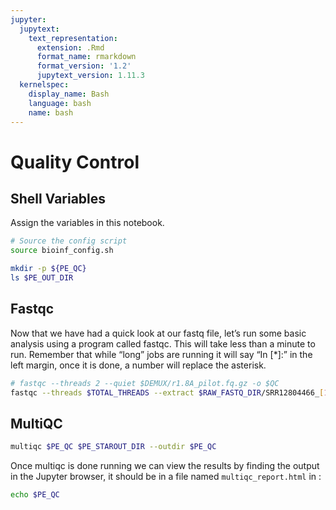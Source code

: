 ```yaml
---
jupyter:
  jupytext:
    text_representation:
      extension: .Rmd
      format_name: rmarkdown
      format_version: '1.2'
      jupytext_version: 1.11.3
  kernelspec:
    display_name: Bash
    language: bash
    name: bash
---
```


# Quality Control
<!--
** Add Intro Text***
-->

## Shell Variables
Assign the variables in this notebook.

```bash
# Source the config script
source bioinf_config.sh

mkdir -p ${PE_QC}
ls $PE_OUT_DIR
```

## Fastqc
Now that we have had a quick look at our fastq file, let's run some basic analysis using a program called fastqc.  This will take less than a minute to run.  Remember that while "long" jobs are running it will say "In [\*]:" in the left margin, once it is done, a number will replace the asterisk.

```bash
# fastqc --threads 2 --quiet $DEMUX/r1.8A_pilot.fq.gz -o $QC
fastqc --threads $TOTAL_THREADS --extract $RAW_FASTQ_DIR/SRR12804466_[12].fastq.gz -o $PE_QC
```

## MultiQC

```bash
multiqc $PE_QC $PE_STAROUT_DIR --outdir $PE_QC
```

Once multiqc is done running we can view the results by finding the output in the Jupyter browser, it should be in a file named `multiqc_report.html` in :

```bash
echo $PE_QC
```
